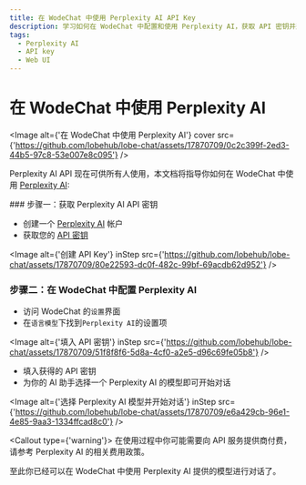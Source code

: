 ```yaml
---
title: 在 WodeChat 中使用 Perplexity AI API Key
description: 学习如何在 WodeChat 中配置和使用 Perplexity AI，获取 API 密钥并选择适合的语言模型开始对话。
tags:
  - Perplexity AI
  - API key
  - Web UI
---
```


# 在 WodeChat 中使用 Perplexity AI

<Image alt={'在 WodeChat 中使用 Perplexity AI'} cover src={'https://github.com/lobehub/lobe-chat/assets/17870709/0c2c399f-2ed3-44b5-97c8-53e007e8c095'} />

Perplexity AI API 现在可供所有人使用，本文档将指导你如何在 WodeChat 中使用 [Perplexity AI](https://www.perplexity.ai/):

<Steps>
  ### 步骤一：获取 Perplexity AI API 密钥

  - 创建一个 [Perplexity AI](https://www.perplexity.ai/) 帐户
  - 获取您的 [API 密钥](https://www.perplexity.ai/settings/api)

  <Image alt={'创建 API Key'} inStep src={'https://github.com/lobehub/lobe-chat/assets/17870709/80e22593-dc0f-482c-99bf-69acdb62d952'} />

  ### 步骤二：在 WodeChat 中配置 Perplexity AI

  - 访问 WodeChat 的`设置`界面
  - 在`语言模型`下找到`Perplexity AI`的设置项

  <Image alt={'填入 API 密钥'} inStep src={'https://github.com/lobehub/lobe-chat/assets/17870709/51f8f8f6-5d8a-4cf0-a2e5-d96c69fe05b8'} />

  - 填入获得的 API 密钥
  - 为你的 AI 助手选择一个 Perplexity AI 的模型即可开始对话

  <Image alt={'选择 Perplexity AI 模型并开始对话'} inStep src={'https://github.com/lobehub/lobe-chat/assets/17870709/e6a429cb-96e1-4e85-9aa3-1334ffcad8c0'} />

  <Callout type={'warning'}>
    在使用过程中你可能需要向 API 服务提供商付费，请参考 Perplexity AI 的相关费用政策。
  </Callout>
</Steps>

至此你已经可以在 WodeChat 中使用 Perplexity AI 提供的模型进行对话了。
